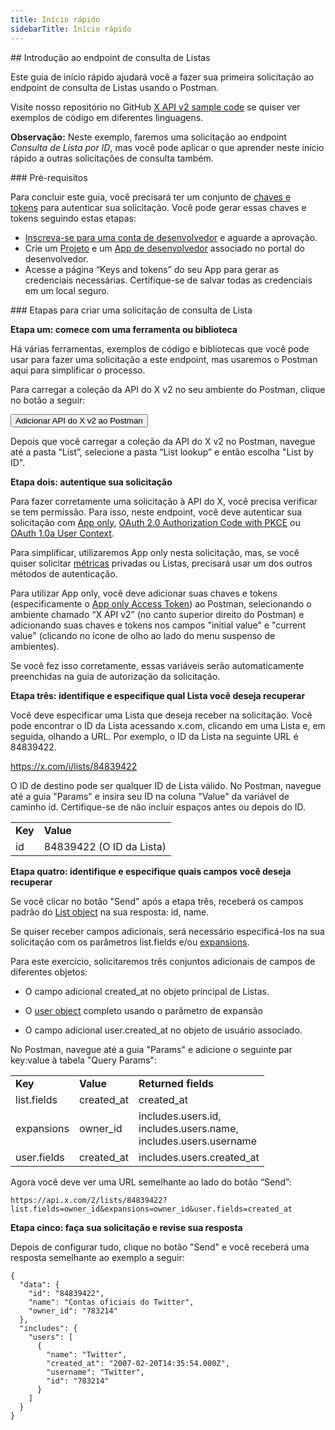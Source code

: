 ```yaml
---
title: Início rápido
sidebarTitle: Início rápido
---
```



<div id="getting-started-with-the-list-lookup-endpoint">
  ## Introdução ao endpoint de consulta de Listas
</div>

Este guia de início rápido ajudará você a fazer sua primeira solicitação ao endpoint de consulta de Listas usando o Postman.

Visite nosso repositório no GitHub [X API v2 sample code](https://github.com/xdevplatform/Twitter-API-v2-sample-code) se quiser ver exemplos de código em diferentes linguagens.

**Observação:** Neste exemplo, faremos uma solicitação ao endpoint _Consulta de Lista por ID_, mas você pode aplicar o que aprender neste início rápido a outras solicitações de consulta também.

<Note>
  ### Pré-requisitos

  Para concluir este guia, você precisará ter um conjunto de [chaves e tokens](/pt-BR/resources/fundamentals/authentication) para autenticar sua solicitação. Você pode gerar essas chaves e tokens seguindo estas etapas:

  - [Inscreva-se para uma conta de desenvolvedor](https://developer.x.com/en/apply-for-access) e aguarde a aprovação.
  - Crie um [Projeto](/pt-BR/resources/fundamentals/projects) e um [App de desenvolvedor](/pt-BR/resources/fundamentals/developer-apps) associado no portal do desenvolvedor.
  - Acesse a página “Keys and tokens” do seu App para gerar as credenciais necessárias. Certifique-se de salvar todas as credenciais em um local seguro.
</Note>

<div id="steps-to-build-a-list-lookup-request">
  ### Etapas para criar uma solicitação de consulta de Lista
</div>

**Etapa um: comece com uma ferramenta ou biblioteca**

Há várias ferramentas, exemplos de código e bibliotecas que você pode usar para fazer uma solicitação a este endpoint, mas usaremos o Postman aqui para simplificar o processo.

Para carregar a coleção da API do X v2 no seu ambiente do Postman, clique no botão a seguir:

<Button href="https://app.getpostman.com/run-collection/9956214-784efcda-ed4c-4491-a4c0-a26470a67400">
  Adicionar API do X v2 ao Postman
</Button>

Depois que você carregar a coleção da API do X v2 no Postman, navegue até a pasta “List”, selecione a pasta “List lookup” e então escolha "List by ID".
 

**Etapa dois: autentique sua solicitação**

Para fazer corretamente uma solicitação à API do X, você precisa verificar se tem permissão. Para isso, neste endpoint, você deve autenticar sua solicitação com [App only](/pt-BR/resources/fundamentals/authentication#app-only-authentication-and-oauth-2-0-bearer-token), [OAuth 2.0 Authorization Code with PKCE](pt-BR/resources/fundamentals/authentication#oauth-2-0-authorization-code-flow-with-pkce-2) ou [OAuth 1.0a User Context](/pt-BR/resources/fundamentals/authentication).

Para simplificar, utilizaremos App only nesta solicitação, mas, se você quiser solicitar [métricas](/pt-BR/x-api/fundamentals/metrics) privadas ou Listas, precisará usar um dos outros métodos de autenticação. 

Para utilizar App only, você deve adicionar suas chaves e tokens (especificamente o [App only Access Token](/pt-BR/resources/fundamentals/authentication#using-and-generating-an-app-only-bearer-token)) ao Postman, selecionando o ambiente chamado “X API v2” (no canto superior direito do Postman) e adicionando suas chaves e tokens nos campos "initial value" e "current value" (clicando no ícone de olho ao lado do menu suspenso de ambientes).

Se você fez isso corretamente, essas variáveis serão automaticamente preenchidas na guia de autorização da solicitação.
 

**Etapa três: identifique e especifique qual Lista você deseja recuperar**

Você deve especificar uma Lista que deseja receber na solicitação. Você pode encontrar o ID da Lista acessando x.com, clicando em uma Lista e, em seguida, olhando a URL. Por exemplo, o ID da Lista na seguinte URL é 84839422.

https://x.com/i/lists/84839422

O ID de destino pode ser qualquer ID de Lista válido. No Postman, navegue até a guia "Params" e insira seu ID na coluna "Value" da variável de caminho id. Certifique-se de não incluir espaços antes ou depois do ID.

|     |     |
| :--- | :--- |
| **Key** | **Value** |
| id  | 84839422 (O ID da Lista) |

**Etapa quatro: identifique e especifique quais campos você deseja recuperar**

Se você clicar no botão "Send" após a etapa três, receberá os campos padrão do [List object](/pt-BR/x-api/fundamentals/data-dictionary#list) na sua resposta: id, name.

Se quiser receber campos adicionais, será necessário especificá-los na sua solicitação com os parâmetros list.fields e/ou [expansions](/pt-BR/x-api/fundamentals/expansions).

Para este exercício, solicitaremos três conjuntos adicionais de campos de diferentes objetos:

- O campo adicional created\_at no objeto principal de Listas.

- O [user object](/pt-BR/x-api/fundamentals/data-dictionary#user) completo usando o parâmetro de expansão

- O campo adicional user.created\_at no objeto de usuário associado.

No Postman, navegue até a guia "Params" e adicione o seguinte par key:value à tabela "Query Params":

|     |     |     |
| :--- | :--- | :--- |
| **Key** | **Value** | **Returned fields** |
| list.fields | created\_at | created\_at |
| expansions | owner\_id | includes.users.id,  <br />includes.users.name,  <br />includes.users.username |
| user.fields | created\_at | includes.users.created\_at |

Agora você deve ver uma URL semelhante ao lado do botão “Send”:

`https://api.x.com/2/lists/84839422?list.fields=owner_id&expansions=owner_id&user.fields=created_at`

**Etapa cinco: faça sua solicitação e revise sua resposta**

Depois de configurar tudo, clique no botão "Send" e você receberá uma resposta semelhante ao exemplo a seguir:

```
{
  "data": {
    "id": "84839422",
    "name": "Contas oficiais do Twitter",
    "owner_id": "783214"
  },
  "includes": {
    "users": [
      {
        "name": "Twitter",
        "created_at": "2007-02-20T14:35:54.000Z",
        "username": "Twitter",
        "id": "783214"
      }
    ]
  }
}
```